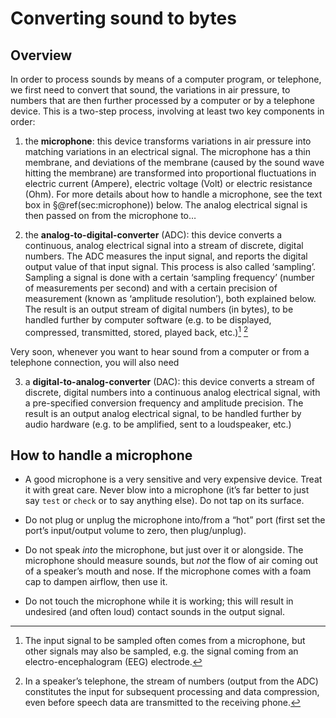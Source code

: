 
# Converting sound to bytes

## Overview

In order to process sounds by means of a computer program, or telephone, we first need to convert that sound, the variations in air pressure, to numbers that are then further processed by a computer or by a telephone device. This is a two-step process, involving at least two key components in order:

(1) the **microphone**: this device transforms variations in air pressure into matching variations in an electrical signal. The microphone has a thin membrane, and deviations of the membrane (caused by the sound wave hitting the membrane) are transformed into proportional fluctuations in electric current (Ampere), electric voltage (Volt) or electric resistance (Ohm). For more details about how to handle a microphone, see the text box in §\@ref(sec:microphone)) below. 
The analog electrical signal is then passed on from the microphone to...

(2) the **analog-to-digital-converter** (ADC): this device converts a continuous, analog electrical signal into a stream of discrete, digital numbers. The ADC measures the input signal, and reports the digital output value of that input signal. This process is also called 'sampling'. Sampling a signal is done with a certain 'sampling frequency' (number of measurements per second) and with a certain precision of measurement (known as 'amplitude resolution'), both explained below. The result is an output stream of digital numbers (in bytes), to be handled further by computer software (e.g. to be displayed, compressed, transmitted, stored, played back, etc.)^[The input signal to be sampled often comes from a microphone, but other signals may also be sampled, e.g. the signal coming from an electro-encephalogram (EEG) electrode.] ^[In a speaker's telephone, the stream of numbers (output from the ADC) constitutes the input for subsequent processing and data compression, even before speech data are transmitted to the receiving phone.]

Very soon, whenever you want to hear sound from a computer or from a telephone connection, you will also need 

(3) a **digital-to-analog-converter** (DAC): this device converts a stream of discrete, digital numbers into a continuous analog electrical signal, with a pre-specified conversion frequency and amplitude precision. The result is an output analog electrical signal, to be handled further by audio hardware (e.g. to be amplified, sent to a loudspeaker, etc.)

::: {#mic-howto .warningbox}

## How to handle a microphone {#sec:microphone}

- A good microphone is a very sensitive and very expensive device. Treat it with great care. Never blow into a microphone (it's far better to just say `test` or `check` or to say anything else). Do not tap on its surface. 

- Do not plug or unplug the microphone into/from a "hot" port (first set the port's input/output volume to zero, then plug/unplug). 

- Do not speak *into* the microphone, but just over it or alongside. The microphone should measure sounds, but *not* the flow of air coming out of a speaker's mouth and nose. If the microphone comes with a foam cap to dampen airflow, then use it. 

- Do not touch the microphone while it is working; this will result in undesired (and often loud) contact sounds in the output signal. 

:::

